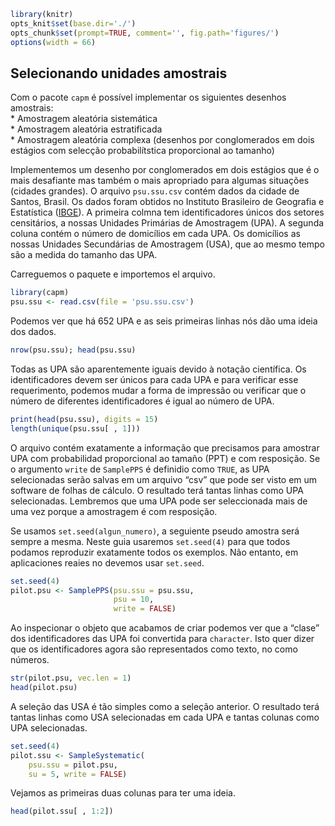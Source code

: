 ```r
library(knitr)
opts_knit$set(base.dir='./')
opts_chunk$set(prompt=TRUE, comment='', fig.path='figures/')
options(width = 66)
```

## Selecionando unidades amostrais

Com o pacote `capm` é possível implementar os siguientes desenhos amostrais:  
* Amostragem aleatória sistemática  
* Amostragem aleatória estratificada  
* Amostragem aleatória complexa  (desenhos por conglomerados em dois estágios com selecção probabilítstica proporcional ao tamanho)

Implementemos um desenho por conglomerados em dois estágios que é o mais desafiante mas também o mais apropriado para algumas situações (cidades grandes). O arquivo `psu.ssu.csv` contém dados da cidade de Santos, Brasil. Os dados foram obtidos no Instituto Brasileiro de Geografia e Estatística ([IBGE](http://ibge.gov.br)). A primeira colmna tem identificadores únicos dos setores censitários, a nossas Unidades Primárias de Amostragem (UPA). A segunda coluna contém o número de domicílios em cada UPA. Os domicílios as nossas Unidades Secundárias de Amostragem (USA), que ao mesmo tempo são a medida do tamanho das UPA.


Carreguemos o paquete e importemos el arquivo.

```r
library(capm)
psu.ssu <- read.csv(file = 'psu.ssu.csv')
```

Podemos ver que há 652 UPA e as seis primeiras linhas nós dão uma ideia dos dados.

```r
nrow(psu.ssu); head(psu.ssu)
```

Todas as UPA são aparentemente iguais devido à notação científica. Os identificadores devem ser únicos para cada UPA e para verificar esse requerimento, podemos mudar a forma de impressão ou verificar que o número de diferentes identificadores é igual ao número de UPA.

```r
print(head(psu.ssu), digits = 15)
length(unique(psu.ssu[ , 1]))
```

O arquivo contém exatamente a informação que precisamos para amostrar UPA com probabilidad proporcional ao tamaño (PPT) e com resposição. Se o argumento `write` de `SamplePPS` é definidio como `TRUE`, as UPA selecionadas serão salvas em um arquivo "csv" que pode ser visto em um software de folhas de cálculo. O resultado terá tantas linhas como UPA selecionadas. Lembremos que uma UPA pode ser seleccionada mais de uma vez porque a amostragem é com resposição.  

Se usamos `set.seed(algun_numero)`, a seguiente pseudo amostra será sempre a mesma. Neste guia usaremos `set.seed(4)` para que todos podamos reproduzir exatamente todos os exemplos. Não entanto, em aplicaciones reaies no devemos usar `set.seed`.

```r
set.seed(4)
pilot.psu <- SamplePPS(psu.ssu = psu.ssu,
                       psu = 10,
                       write = FALSE)
```

Ao inspecionar o objeto que acabamos de criar podemos ver que a "clase" dos identificadores das UPA foi convertida para `character`. Isto quer dizer que os identificadores agora são representados como texto, no como números.

```r
str(pilot.psu, vec.len = 1)
head(pilot.psu)
```

A seleção das USA é tão simples como a seleção anterior. O resultado terá tantas linhas como USA selecionadas em cada UPA e tantas colunas como UPA selecionadas.

```r
set.seed(4)
pilot.ssu <- SampleSystematic(
    psu.ssu = pilot.psu,
    su = 5, write = FALSE)
```

Vejamos as primeiras duas colunas para ter uma ideia.

```r
head(pilot.ssu[ , 1:2])
```
